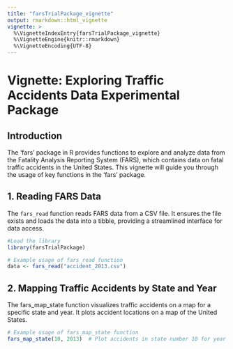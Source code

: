 ```yaml
---
title: "farsTrialPackage_vignette"
output: rmarkdown::html_vignette
vignette: >
  %\VignetteIndexEntry{farsTrialPackage_vignette}
  %\VignetteEngine{knitr::rmarkdown}
  %\VignetteEncoding{UTF-8}
---
```


# Vignette: Exploring Traffic Accidents Data Experimental Package

## Introduction

The 'fars' package in R provides functions to explore and analyze data from the Fatality Analysis Reporting System (FARS), which contains data on fatal traffic accidents in the United States. This vignette will guide you through the usage of key functions in the 'fars' package.

## 1. Reading FARS Data

The `fars_read` function reads FARS data from a CSV file. It ensures the file exists and loads the data into a tibble, providing a streamlined interface for data access.

```r
#Load the library
library(farsTrialPackage)

# Example usage of fars_read function
data <- fars_read("accident_2013.csv")
```

## 2. Mapping Traffic Accidents by State and Year

The fars_map_state function visualizes traffic accidents on a map for a specific state and year. It plots accident locations on a map of the United States.

```r
# Example usage of fars_map_state function
fars_map_state(10, 2013)  # Plot accidents in state number 10 for year 2020

```
